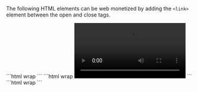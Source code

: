 
The following HTML elements can be web monetized by adding the `<link>` element between the open and close tags.

<Tabs>
    <TabItem label="<audio>" icon="seti:audio">
        ```html wrap
        <audio src="music.mp3">
            <link rel="monetization" href="https://wallet.example.com/bob">
        </audio>
        ```
    </TabItem>
    <TabItem label="<video>" icon="seti:video">
        ```html wrap
        <video src="myvideo">
            <link rel="monetization" href="https://wallet.example.com/bob">
        </video>
        ```
    </TabItem>
    <TabItem label="<picture>" icon="seti:image">
        ```html wrap
        <picture srcset="cat.jpeg">
            <link rel="monetization" href="https://wallet.example.com/bob">
        </picture>
        ```
    </TabItem>
</Tabs>